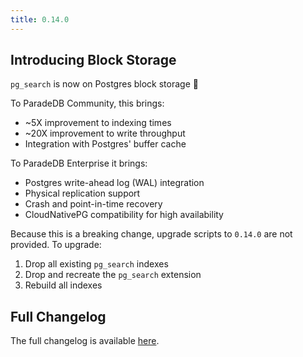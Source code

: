 ```yaml
---
title: 0.14.0
---
```


## Introducing Block Storage

`pg_search` is now on Postgres block storage 🎉

To ParadeDB Community, this brings:

- ~5X improvement to indexing times
- ~20X improvement to write throughput
- Integration with Postgres' buffer cache

To ParadeDB Enterprise it brings:

- Postgres write-ahead log (WAL) integration
- Physical replication support
- Crash and point-in-time recovery
- CloudNativePG compatibility for high availability

Because this is a breaking change, upgrade scripts to `0.14.0` are not provided. To upgrade:

1. Drop all existing `pg_search` indexes
2. Drop and recreate the `pg_search` extension
3. Rebuild all indexes

## Full Changelog

The full changelog is available [here](https://github.com/paradedb/paradedb/releases/tag/v0.14.0).
